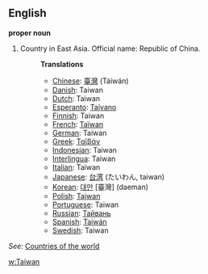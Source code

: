 ==English==

'''proper noun'''

# Country in East Asia. Official name: Republic of China.
#:'''Translations'''
#:*[[Chinese]]: [[臺灣]] (Táiwán)
#:*[[Danish]]: Taiwan
#:*[[Dutch]]: Taiwan
#:*[[Esperanto]]: [[Tajvano]]
#:*[[Finnish]]: Taiwan
#:*[[French]]: [[Taïwan]]
#:*[[German]]: Taiwan
#:*[[Greek]]: [[Ταϊβάν]]
#:*[[Indonesian]]: Taiwan
#:*[[Interlingua]]: Taiwan
#:*[[Italian]]: Taiwan
#:*[[Japanese]]: [[台湾]] (たいわん, taiwan) 
#:*[[Korean]]: [[대만]] [臺灣] (daeman)
#:*[[Polish]]: [[Tajwan]]
#:*[[Portuguese]]: Taiwan
#:*[[Russian]]: [[Тайвань]]
#:*[[Spanish]]: [[Taiwán]]
#:*[[Swedish]]: Taiwan

''See'': [[Countries of the world]]

[[w:Taiwan]]